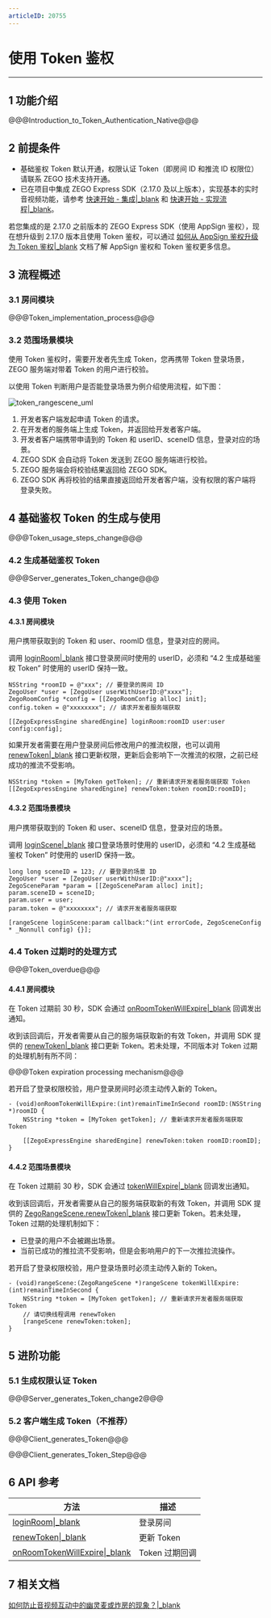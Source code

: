 ```yaml
---
articleID: 20755
---
```

# 使用 Token 鉴权

---


## 1 功能介绍

@@@Introduction_to_Token_Authentication_Native@@@

## 2 前提条件

- 基础鉴权 Token 默认开通，权限认证 Token（即房间 ID 和推流 ID 权限位）请联系 ZEGO 技术支持开通。
- 已在项目中集成 ZEGO Express SDK（2.17.0 及以上版本），实现基本的实时音视频功能，请参考 [快速开始 - 集成\|_blank](!ExpressVideoSDK-Integration/SDK_Integration) 和 [快速开始 - 实现流程\|_blank](!ExpressVideoSDK-Integration/Solution_Implementation)。

<div class="mk-warning">

若您集成的是 2.17.0 之前版本的 ZEGO Express SDK（使用 AppSign 鉴权），现在想升级到 2.17.0 版本且使用 Token 鉴权，可以通过 [如何从 AppSign 鉴权升级为 Token 鉴权\|_blank](https://doc-zh.zego.im/faq/token_upgrade) 文档了解 AppSign 鉴权和 Token 鉴权更多信息。

</div>

## 3 流程概述

### 3.1 房间模块

@@@Token_implementation_process@@@

### 3.2 范围场景模块

使用 Token 鉴权时，需要开发者先生成 Token，您再携带 Token 登录场景，ZEGO 服务端对带着 Token 的用户进行校验。

以使用 Token 判断用户是否能登录场景为例介绍使用流程，如下图：

![token_rangescene_uml](/Pics/QuickStart/token_rangescene_uml.png)

1. 开发者客户端发起申请 Token 的请求。
2. 在开发者的服务端上生成 Token，并返回给开发者客户端。
3. 开发者客户端携带申请到的 Token 和 userID、sceneID 信息，登录对应的场景。
4. ZEGO SDK 会自动将 Token 发送到 ZEGO 服务端进行校验。
5. ZEGO 服务端会将校验结果返回给 ZEGO SDK。
6. ZEGO SDK 再将校验的结果直接返回给开发者客户端，没有权限的客户端将登录失败。

## 4 基础鉴权 Token 的生成与使用

@@@Token_usage_steps_change@@@

### 4.2 生成基础鉴权 Token

@@@Server_generates_Token_change@@@

### 4.3 使用 Token 

#### 4.3.1 房间模块

用户携带获取到的 Token 和 user、roomID 信息，登录对应的房间。

<div class="mk-warning">

调用 [loginRoom\|_blank](/article/api?doc=Express_Video_SDK_API~objective-c_ios~class~ZegoExpressEngine#login-room-user) 接口登录房间时使用的 userID，必须和 “4.2 生成基础鉴权 Token” 时使用的 userID 保持一致。 
</div>

```objc
NSString *roomID = @"xxx"; // 要登录的房间 ID
ZegoUser *user = [ZegoUser userWithUserID:@"xxxx"];
ZegoRoomConfig *config = [[ZegoRoomConfig alloc] init];
config.token = @"xxxxxxxx"; // 请求开发者服务端获取

[[ZegoExpressEngine sharedEngine] loginRoom:roomID user:user config:config];
```

如果开发者需要在用户登录房间后修改用户的推流权限，也可以调用 [renewToken\|_blank](/article/api?doc=Express_Video_SDK_API~objective-c_ios~class~ZegoRangeScene#renew-token) 接口更新权限，更新后会影响下一次推流的权限，之前已经成功的推流不受影响。


```objc
NSString *token = [MyToken getToken]; // 重新请求开发者服务端获取 Token
[[ZegoExpressEngine sharedEngine] renewToken:token roomID:roomID];
```

#### 4.3.2 范围场景模块

用户携带获取到的 Token 和 user、sceneID 信息，登录对应的场景。

<div class="mk-warning">

调用 [loginScene\|_blank](/article/api?doc=Express_Video_SDK_API~objective-c_ios~class~ZegoRangeScene#login-scene-callback) 接口登录场景时使用的 userID，必须和 “4.2 生成基础鉴权 Token” 时使用的 userID 保持一致。 
</div>

```objc
long long sceneID = 123; // 要登录的场景 ID
ZegoUser *user = [ZegoUser userWithUserID:@"xxxx"];
ZegoSceneParam *param = [[ZegoSceneParam alloc] init];
param.sceneID = sceneID;
param.user = user;
param.token = @"xxxxxxxx"; // 请求开发者服务端获取

[rangeScene loginScene:param callback:^(int errorCode, ZegoSceneConfig * _Nonnull config) {}];
```

### 4.4 Token 过期时的处理方式

@@@Token_overdue@@@

#### 4.4.1 房间模块

在 Token 过期前 30 秒，SDK 会通过 [onRoomTokenWillExpire\|_blank](/article/api?doc=Express_Video_SDK_API~objective-c_ios~protocol~ZegoEventHandler#on-room-token-will-expire-room-id) 回调发出通知。

收到该回调后，开发者需要从自己的服务端获取新的有效 Token，并调用 SDK 提供的 [renewToken\|_blank](/article/api?doc=Express_Video_SDK_API~objective-c_ios~class~ZegoRangeScene#renew-token) 接口更新 Token。若未处理，不同版本对 Token 过期的处理机制有所不同：

@@@Token expiration processing mechanism@@@


<div class="mk-hint">

若开启了登录权限校验，用户登录房间时必须主动传入新的 Token。

</div>



```objc
- (void)onRoomTokenWillExpire:(int)remainTimeInSecond roomID:(NSString *)roomID {
    NSString *token = [MyToken getToken]; // 重新请求开发者服务端获取 Token
    
    [[ZegoExpressEngine sharedEngine] renewToken:token roomID:roomID];
}
```

#### 4.4.2 范围场景模块

在 Token 过期前 30 秒，SDK 会通过 [tokenWillExpire\|_blank](/article/api?doc=Express_Video_SDK_API~objective-c_ios~class~ZegoRangeSceneEventHandler#range-scene-token-will-expire) 回调发出通知。

收到该回调后，开发者需要从自己的服务端获取新的有效 Token，并调用 SDK 提供的 [ZegoRangeScene.renewToken\|_blank](/article/api?doc=Express_Video_SDK_API~objective-c_ios~class~ZegoRangeScene#renew-token) 接口更新 Token。若未处理，Token 过期的处理机制如下：

- 已登录的用户不会被踢出场景。
- 当前已成功的推拉流不受影响，但是会影响用户的下一次推拉流操作。


<div class="mk-hint">

若开启了登录权限校验，用户登录场景时必须主动传入新的 Token。

</div>



```objc
- (void)rangeScene:(ZegoRangeScene *)rangeScene tokenWillExpire:(int)remainTimeInSecond {
    NSString *token = [MyToken getToken]; // 重新请求开发者服务端获取 Token
    // 请切换线程调用 renewToken
    [rangeScene renewToken:token];
}
```

## 5 进阶功能

### 5.1 生成权限认证 Token

@@@Server_generates_Token_change2@@@


### 5.2 客户端生成 Token（不推荐）

@@@Client_generates_Token@@@

@@@Client_generates_Token_Step@@@




## 6 API 参考

| 方法 | 描述 |
|-------|--------|
| [loginRoom\|_blank](/article/api?doc=Express_Video_SDK_API~objective-c_ios~class~ZegoExpressEngine#login-room-user) | 登录房间 |
| [renewToken\|_blank](/article/api?doc=Express_Video_SDK_API~objective-c_ios~class~ZegoRangeScene#renew-token) | 更新 Token |
| [onRoomTokenWillExpire\|_blank](/article/api?doc=Express_Video_SDK_API~objective-c_ios~protocol~ZegoEventHandler#on-room-token-will-expire-room-id) | Token 过期回调 |

## 7 相关文档

[如何防止音视频互动中的幽灵麦或炸房的现象？\|_blank](https://doc-zh.zego.im/faq/bombing)
